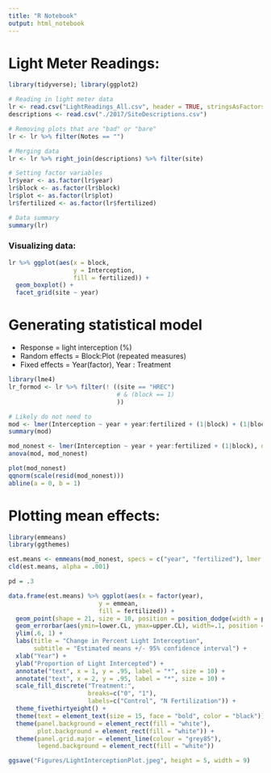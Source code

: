 ```yaml
---
title: "R Notebook"
output: html_notebook
---
```


# Light Meter Readings:

```r
library(tidyverse); library(ggplot2)

# Reading in light meter data
lr <- read.csv("LightReadings_All.csv", header = TRUE, stringsAsFactors = FALSE)
descriptions <- read.csv("./2017/SiteDescriptions.csv")

# Removing plots that are "bad" or "bare"
lr <- lr %>% filter(Notes == "")

# Merging data
lr <- lr %>% right_join(descriptions) %>% filter(site)

# Setting factor variables
lr$year <- as.factor(lr$year)
lr$block <- as.factor(lr$block)
lr$plot <- as.factor(lr$plot)
lr$fertilized <- as.factor(lr$fertilized)

# Data summary
summary(lr)
```

### Visualizing data:

```r
lr %>% ggplot(aes(x = block,
                  y = Interception,
                  fill = fertilized)) +
  geom_boxplot() +
  facet_grid(site ~ year)
```

# Generating statistical model

* Response = light interception (%)
* Random effects = Block:Plot (repeated measures)
* Fixed effects = Year(factor), Year : Treatment

```r
library(lme4)
lr_formod <- lr %>% filter(! ((site == "HREC") 
                              # & (block == 1)
                              )) 

# Likely do not need to 
mod <- lmer(Interception ~ year + year:fertilized + (1|block) + (1|block:plot), data = lr_formod)
summary(mod)

mod_nonest <- lmer(Interception ~ year + year:fertilized + (1|block), data = lr_formod)
anova(mod, mod_nonest)

plot(mod_nonest)
qqnorm(scale(resid(mod_nonest)))
abline(a = 0, b = 1)
```

# Plotting mean effects:

```r
library(emmeans)
library(ggthemes)

est.means <- emmeans(mod_nonest, specs = c("year", "fertilized"), lmer.df = "satterthwaite")
cld(est.means, alpha = .001)

pd = .3

data.frame(est.means) %>% ggplot(aes(x = factor(year),
                         y = emmean,
                         fill = fertilized)) +
  geom_point(shape = 21, size = 10, position = position_dodge(width = pd)) +
  geom_errorbar(aes(ymin=lower.CL, ymax=upper.CL), width=.1, position = position_dodge(width = pd)) +
  ylim(.6, 1) +
  labs(title = "Change in Percent Light Interception",
       subtitle = "Estimated means +/- 95% confidence interval") +
  xlab("Year") +
  ylab("Proportion of Light Intercepted") +
  annotate("text", x = 1, y = .95, label = "*", size = 10) +
  annotate("text", x = 2, y = .95, label = "*", size = 10) +
  scale_fill_discrete("Treatment:", 
                      breaks=c("0", "1"), 
                      labels=c("Control", "N Fertilization")) +
  theme_fivethirtyeight() +
  theme(text = element_text(size = 15, face = "bold", color = "black")) +
  theme(panel.background = element_rect(fill = "white"),
        plot.background = element_rect(fill = "white")) + 
  theme(panel.grid.major = element_line(colour = "grey85"),
        legend.background = element_rect(fill = "white"))

ggsave("Figures/LightInterceptionPlot.jpeg", height = 5, width = 9)

```
